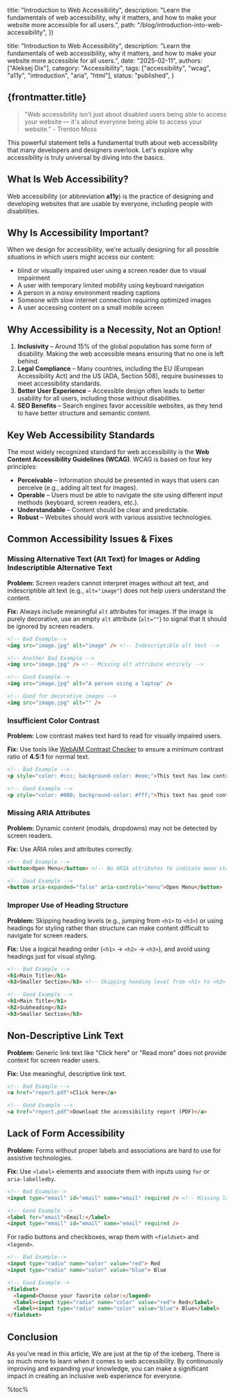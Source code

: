 
  title: "Introduction to Web Accessibility",
  description: "Learn the fundamentals of web accessibility, why it matters, and how to make your website more accessible for all users.",
  path: "/blog/introduction-into-web-accessibility",
})

  title: "Introduction to Web Accessibility",
  description: "Learn the fundamentals of web accessibility, why it matters, and how to make your website more accessible for all users.",
  date: "2025-02-11",
  authors: ["Aleksej Dix"],
  category: "Accessibility",
  tags: ["accessibility", "wcag", "a11y", "introduction", "aria", "html"],
  status: "published",
}

<article className="prose dark:prose-invert max-w-none">

# {frontmatter.title}

> "Web accessibility isn't just about disabled users being able to access your website — it's about everyone being able to access your website." - Trenton Moss

This powerful statement tells a fundamental truth about web accessibility that many developers and designers overlook. Let's explore why accessibility is truly universal by diving into the basics.

## What Is Web Accessibility?

Web accessibility (or abbreviation **a11y**) is the practice of designing and developing websites that are usable by everyone, including people with disabilities.

## Why Is Accessibility Important?

When we design for accessibility, we're actually designing for all possible situations in which users might access our content:

- blind or visually impaired user using a screen reader due to visual impairment
- A user with temporary limited mobility using keyboard navigation
- A person in a noisy environment reading captions
- Someone with slow internet connection requiring optimized images
- A user accessing content on a small mobile screen

## Why Accessibility is a Necessity, Not an Option!

1. **Inclusivity** – Around 15% of the global population has some form of disability. Making the web accessible means ensuring that no one is left behind.
2. **Legal Compliance** – Many countries, including the EU (European Accessibility Act) and the US (ADA, Section 508), require businesses to meet accessibility standards.
3. **Better User Experience** – Accessible design often leads to better usability for all users, including those without disabilities.
4. **SEO Benefits** – Search engines favor accessible websites, as they tend to have better structure and semantic content.

## Key Web Accessibility Standards

The most widely recognized standard for web accessibility is the **Web Content Accessibility Guidelines (WCAG)**. WCAG is based on four key principles:

- **Perceivable** – Information should be presented in ways that users can perceive (e.g., adding alt text for images).
- **Operable** – Users must be able to navigate the site using different input methods (keyboard, screen readers, etc.).
- **Understandable** – Content should be clear and predictable.
- **Robust** – Websites should work with various assistive technologies.

## Common Accessibility Issues & Fixes

### Missing Alternative Text (Alt Text) for Images or Adding Indescriptible Alternative Text
**Problem:** Screen readers cannot interpret images without alt text, and indescriptible alt text (e.g., `alt="image"`) does not help users understand the content.

**Fix:** Always include meaningful `alt` attributes for images. If the image is purely decorative, use an empty `alt` attribute (`alt=""`) to signal that it should be ignored by screen readers.

```html
<!-- Bad Example-->
<img src="image.jpg" alt="image" /> <!-- Indescriptible alt text -->

<!-- Another Bad Example -->
<img src="image.jpg" /> <!-- Missing alt attribute entirely -->

<!-- Good Example-->
<img src="image.jpg" alt="A person using a laptop" />

<!-- Good for decorative images -->
<img src="image.jpg" alt="" />
```

### Insufficient Color Contrast
**Problem:** Low contrast makes text hard to read for visually impaired users.

**Fix:** Use tools like [WebAIM Contrast Checker](https://webaim.org/resources/contrastchecker/) to ensure a minimum contrast ratio of **4.5:1** for normal text.

```html
<!-- Bad Example -->
<p style="color: #ccc; background-color: #eee;">This text has low contrast and is hard to read.</p>

<!-- Good Example -->
<p style="color: #000; background-color: #fff;">This text has good contrast and is easy to read.</p>
```

### Missing ARIA Attributes
**Problem:** Dynamic content (modals, dropdowns) may not be detected by screen readers.

**Fix:** Use ARIA roles and attributes correctly.
```html
<!-- Bad Example -->
<button>Open Menu</button> <!-- No ARIA attributes to indicate menu state -->

<!-- Good Example -->
<button aria-expanded="false" aria-controls="menu">Open Menu</button>
```

### Improper Use of Heading Structure
**Problem:** Skipping heading levels (e.g., jumping from `<h1>` to `<h3>`) or using headings for styling rather than structure can make content difficult to navigate for screen readers.

**Fix:** Use a logical heading order (`<h1>` → `<h2>` → `<h3>`), and avoid using headings just for visual styling.

```html
<!-- Bad Example -->
<h1>Main Title</h1>
<h3>Smaller Section</h3> <!-- Skipping heading level from <h1> to <h3> -->

<!-- Good Example -->
<h1>Main Title</h1>
<h2>Subheading</h2>
<h3>Smaller Section</h3>
```

## Non-Descriptive Link Text

**Problem:** Generic link text like "Click here" or "Read more" does not provide context for screen reader users.

**Fix:** Use meaningful, descriptive link text.

```html
<!-- Bad Example -->
<a href="report.pdf">Click here</a>

<!-- Good Example -->
<a href="report.pdf">Download the accessibility report (PDF)</a>
```

## Lack of Form Accessibility

**Problem:** Forms without proper labels and associations are hard to use for assistive technologies.

**Fix:** Use `<label>` elements and associate them with inputs using `for` or `aria-labelledby`.

```html
<!-- Bad Example-->
<input type="email" id="email" name="email" required /> <!-- Missing label -->

<!-- Good Example -->
<label for="email">Email:</label>
<input type="email" id="email" name="email" required />
```

For radio buttons and checkboxes, wrap them with `<fieldset>` and `<legend>`.

```html
<!-- Bad Example-->
<input type="radio" name="color" value="red"> Red
<input type="radio" name="color" value="blue"> Blue

<!-- Good Example-->
<fieldset>
  <legend>Choose your favorite color:</legend>
  <label><input type="radio" name="color" value="red"> Red</label>
  <label><input type="radio" name="color" value="blue"> Blue</label>
</fieldset>
```

## Conclusion

As you've read in this article, We are just at the tip of the iceberg. There is so much more to learn when it comes to web accessibility. By continuously improving and expanding your knowledge, you can make a significant impact in creating an inclusive web experience for everyone.

</article>

%toc%
